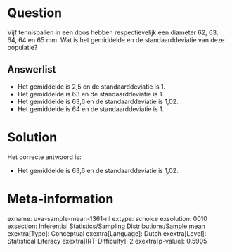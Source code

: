 Question
========

Vijf tennisballen in een doos hebben respectievelijk een diameter 62,
63, 64, 64 en 65 mm. Wat is het gemiddelde en de standaarddeviatie van
deze populatie?

Answerlist
----------

* Het gemiddelde is 2,5 en de standaarddeviatie is 1.
* Het gemiddelde is 63 en de standaarddeviatie is 1.
* Het gemiddelde is 63,6 en de standaarddeviatie is 1,02.
* Het gemiddelde is 64 en de standaarddeviatie is 1.

Solution
========

Het correcte antwoord is: 

* Het gemiddelde is 63,6 en de standaarddeviatie is 1,02.

Meta-information
================
exname: uva-sample-mean-1361-nl
extype: schoice
exsolution: 0010
exsection: Inferential Statistics/Sampling Distributions/Sample mean
exextra[Type]: Conceptual
exextra[Language]: Dutch
exextra[Level]: Statistical Literacy
exextra[IRT-Difficulty]: 2
exextra[p-value]: 0.5905
